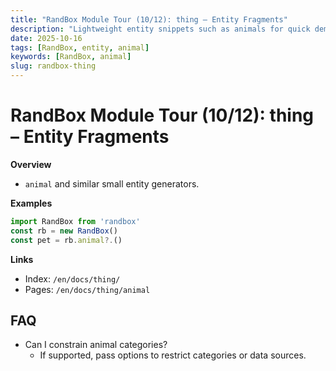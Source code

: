 ```yaml
---
title: "RandBox Module Tour (10/12): thing – Entity Fragments"
description: "Lightweight entity snippets such as animals for quick demos and fillers. Examples, FAQs, and references."
date: 2025-10-16
tags: [RandBox, entity, animal]
keywords: [RandBox, animal]
slug: randbox-thing
---
```


# RandBox Module Tour (10/12): thing – Entity Fragments

**Overview**
- `animal` and similar small entity generators.

**Examples**
```ts
import RandBox from 'randbox'
const rb = new RandBox()
const pet = rb.animal?.()
```

**Links**
- Index: `/en/docs/thing/`
- Pages: `/en/docs/thing/animal`

## FAQ

- Can I constrain animal categories?
  - If supported, pass options to restrict categories or data sources.

